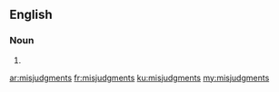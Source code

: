 ==English==

===Noun===
{{head|en|noun plural form}}

# {{plural of|misjudgment|lang=en}}

[[ar:misjudgments]]
[[fr:misjudgments]]
[[ku:misjudgments]]
[[my:misjudgments]]